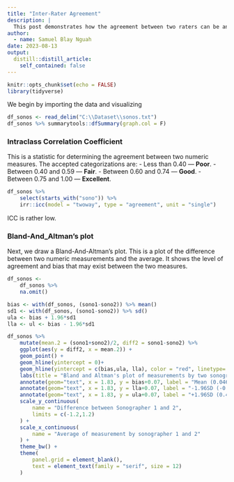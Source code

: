 ```yaml
---
title: "Inter-Rater Agreement"
description: |
  This post demonstrates how the agreement between two raters can be analysed using the Single Score Intraclass Correlation Coefficient and the Blad-And-Altmam plot.
author:
  - name: Samuel Blay Nguah
date: 2023-08-13
output:
  distill::distill_article:
    self_contained: false
---
```



```r
knitr::opts_chunk$set(echo = FALSE)
library(tidyverse)
```

We begin by importing the data and visualizing

```r
df_sonos <- read_delim("C:\\Dataset\\sonos.txt")
df_sonos %>% summarytools::dfSummary(graph.col = F)
```

### Intraclass Correlation Coefficient 
This is a statistic for determining the agreement between two numeric measures. The accepted categorizations are:
- Less than 0.40 — **Poor**.
- Between 0.40 and 0.59 — **Fair**.
- Between 0.60 and 0.74 — **Good**.
- Between 0.75 and 1.00 — **Excellent**.

```r
df_sonos %>% 
    select(starts_with("sono")) %>% 
    irr::icc(model = "twoway", type = "agreement", unit = "single")
```

ICC is rather low. 

### Bland-And_Altman's plot

Next, we draw a Bland-And-Altman's plot. This is a plot of the difference between two numeric measurements and the average. It shows the level of agreement and bias that may exist between the two measures.

```r
df_sonos <-
    df_sonos %>% 
    na.omit()

bias <- with(df_sonos, (sono1-sono2)) %>% mean()
sd1 <- with(df_sonos, (sono1-sono2)) %>% sd()
ula <- bias + 1.96*sd1
lla <- ul <- bias - 1.96*sd1

df_sonos %>% 
    mutate(mean.2 = (sono1+sono2)/2, diff2 = sono1-sono2) %>% 
    ggplot(aes(y = diff2, x = mean.2)) +
    geom_point() +
    geom_hline(yintercept = 0)+
    geom_hline(yintercept = c(bias,ula, lla), color = "red", linetype='dashed')+
    labs(title = "Bland and Altman's plot of measurements by two sonographers")+
    annotate(geom="text", x = 1.83, y = bias+0.07, label = "Mean (0.046)", col = "red")+
    annotate(geom="text", x = 1.83, y = lla+0.07, label = "-1.96SD (-0.405)", col = "red")+
    annotate(geom="text", x = 1.83, y = ula+0.07, label = "+1.96SD (0.497)", col = "red",)+
    scale_y_continuous(
        name = "Difference between Sonographer 1 and 2",
        limits = c(-1.2,1.2)
    ) +
    scale_x_continuous(
        name = "Average of measurement by sonographer 1 and 2"
    ) +
    theme_bw() +
    theme(
        panel.grid = element_blank(),
        text = element_text(family = "serif", size = 12)
    )
```

